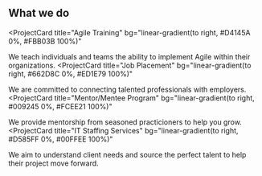## What we do

<ProjectCard
  title="Agile Training"
  bg="linear-gradient(to right, #D4145A 0%, #FBB03B 100%)"
>
  We teach individuals and teams the ability to implement Agile within their organizations.
</ProjectCard>
<ProjectCard
  title="Job Placement"
  bg="linear-gradient(to right, #662D8C 0%, #ED1E79 100%)"
>
  We are committed to connecting talented professionals with employers.
</ProjectCard>
<ProjectCard
  title="Mentor/Mentee Program"
  bg="linear-gradient(to right, #009245 0%, #FCEE21 100%)"
>
  We provide mentorship from seasoned practicioners to help you grow.
</ProjectCard>
<ProjectCard
  title="IT Staffing Services"
  bg="linear-gradient(to right, #D585FF 0%, #00FFEE 100%)"
>
  We aim to understand client needs and source the perfect talent to help their project move forward.
</ProjectCard>
